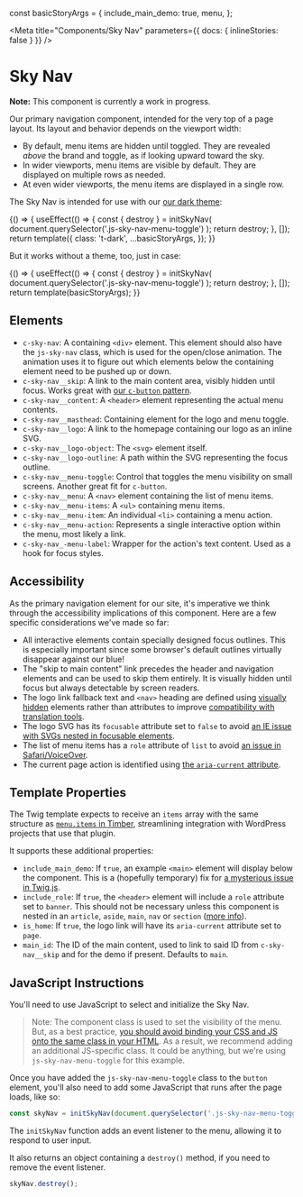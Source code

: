 const basicStoryArgs = {
  include_main_demo: true,
  menu,
};

<!--
Inline stories disabled so media queries will behave as expected within
embedded examples.
-->

<Meta
  title="Components/Sky Nav"
  parameters={{ docs: { inlineStories: false } }}
/>

# Sky Nav

**Note:** This component is currently a work in progress.

Our primary navigation component, intended for the very top of a page layout. Its layout and behavior depends on the viewport width:

- By default, menu items are hidden until toggled. They are revealed _above_ the brand and toggle, as if looking upward toward the sky.
- In wider viewports, menu items are visible by default. They are displayed on multiple rows as needed.
- At even wider viewports, the menu items are displayed in a single row.

The Sky Nav is intended for use with our [our dark theme](/docs/design-themes--dark):

<Canvas>
  <Story
    name="Dark"
    height="200px"
    parameters={{
      layout: 'fullscreen',
      paddings: { disable: true },
      themes: { disable: true },
      docs: {
        source: {
          code: makeTwigInclude('@cloudfour/components/sky-nav/sky-nav.twig', {
            class: 't-dark',
            ...basicStoryArgs,
          }),
        },
      },
    }}
  >
    {() => {
      useEffect(() => {
        const { destroy } = initSkyNav(
          document.querySelector('.js-sky-nav-menu-toggle')
        );
        return destroy;
      }, []);
      return template({
        class: 't-dark',
        ...basicStoryArgs,
      });
    }}
  </Story>
</Canvas>

But it works without a theme, too, just in case:

<Canvas>
  <Story
    name="Light"
    height="200px"
    parameters={{
      layout: 'fullscreen',
      paddings: { disable: true },
      themes: { disable: true },
      docs: {
        source: {
          code: makeTwigInclude(
            '@cloudfour/components/sky-nav/sky-nav.twig',
            basicStoryArgs
          ),
        },
      },
    }}
  >
    {() => {
      useEffect(() => {
        const { destroy } = initSkyNav(
          document.querySelector('.js-sky-nav-menu-toggle')
        );
        return destroy;
      }, []);
      return template(basicStoryArgs);
    }}
  </Story>
</Canvas>

## Elements

- `c-sky-nav`: A containing `<div>` element. This element should also have the `js-sky-nav` class, which is used for the open/close animation. The animation uses it to figure out which elements below the containing element need to be pushed up or down.
- `c-sky-nav__skip`: A link to the main content area, visibly hidden until focus. Works great with [our `c-button` pattern](/docs/components-button--elements).
- `c-sky-nav__content`: A `<header>` element representing the actual menu contents.
- `c-sky-nav__masthead`: Containing element for the logo and menu toggle.
- `c-sky-nav__logo`: A link to the homepage containing our logo as an inline SVG.
- `c-sky-nav__logo-object`: The `<svg>` element itself.
- `c-sky-nav__logo-outline`: A path within the SVG representing the focus outline.
- `c-sky-nav__menu-toggle`: Control that toggles the menu visibility on small screens. Another great fit for `c-button`.
- `c-sky-nav__menu`: A `<nav>` element containing the list of menu items.
- `c-sky-nav__menu-items`: A `<ul>` containing menu items.
- `c-sky-nav__menu-item`: An individual `<li>` containing a menu action.
- `c-sky-nav__menu-action`: Represents a single interactive option within the menu, most likely a link.
- `c-sky-nav_-menu-label`: Wrapper for the action's text content. Used as a hook for focus styles.

## Accessibility

As the primary navigation element for our site, it's imperative we think through the accessibility implications of this component. Here are a few specific considerations we've made so far:

- All interactive elements contain specially designed focus outlines. This is especially important since some browser's default outlines virtually disappear against our blue!
- The "skip to main content" link precedes the header and navigation elements and can be used to skip them entirely. It is visually hidden until focus but always detectable by screen readers.
- The logo link fallback text and `<nav>` heading are defined using [visually hidden](/docs/utilities-display--hidden-visually) elements rather than attributes to improve [compatibility with translation tools](https://heydonworks.com/article/aria-label-is-a-xenophobe/).
- The logo SVG has its `focusable` attribute set to `false` to avoid [an IE issue with SVGs nested in focusable elements](http://simplyaccessible.com/article/7-solutions-svgs/#acc-heading-4).
- The list of menu items has a `role` attribute of `list` to avoid [an issue in Safari/VoiceOver](https://www.scottohara.me/blog/2019/01/12/lists-and-safari.html).
- The current page action is identified using [the `aria-current` attribute](https://tink.uk/using-the-aria-current-attribute/).

## Template Properties

The Twig template expects to receive an `items` array with the same structure as [`menu.items` in Timber](https://timber.github.io/docs/guides/menus/), streamlining integration with WordPress projects that use that plugin.

It supports these additional properties:

- `include_main_demo`: If `true`, an example `<main>` element will display below the component. This is a (hopefully temporary) fix for [a mysterious issue in Twig.js](https://github.com/twigjs/twig.js/issues/262).
- `include_role`: If `true`, the `<header>` element will include a `role` attribute set to `banner`. This should not be necessary unless this component is nested in an `article`, `aside`, `main`, `nav` or `section` ([more info](https://www.w3.org/TR/wai-aria-practices/examples/landmarks/banner.html)).
- `is_home`: If `true`, the logo link will have its `aria-current` attribute set to `page`.
- `main_id`: The ID of the main content, used to link to said ID from `c-sky-nav__skip` and for the demo if present. Defaults to `main`.

## JavaScript Instructions

You'll need to use JavaScript to select and initialize the Sky Nav.

> Note: The component class is used to set the visibility of the menu. But, as a best practice, [you should avoid binding your CSS and JS onto the same class in your HTML](https://cssguidelin.es/#javascript-hooks). As a result, we recommend adding an additional JS-specific class. It could be anything, but we're using `js-sky-nav-menu-toggle` for this example.

Once you have added the `js-sky-nav-menu-toggle` class to the `button` element, you'll also need to add some JavaScript that runs after the page loads, like so:

```js
const skyNav = initSkyNav(document.querySelector('.js-sky-nav-menu-toggle'));
```

The `initSkyNav` function adds an event listener to the menu, allowing it to respond to user input.

It also returns an object containing a `destroy()` method, if you need to remove the event listener.

```js
skyNav.destroy();
```
